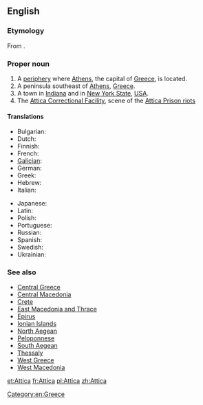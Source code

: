 ==English==
{{wikipedia}}

===Etymology===
From {{etyl|grc|en}} {{term|Ἀττική|lang=grc}}.

===Proper noun===
{{en-proper noun}}

# A [[periphery]] where [[Athens]], the capital of [[Greece]], is located.
# A peninsula southeast of [[Athens]], [[Greece]].
# A town in [[Indiana]] and in [[New York State]], [[USA]].
# The [[w:Attica Correctional Facility|Attica Correctional Facility]], scene of the [[w:Attica Prison riots|Attica Prison riots]]

====Translations====
{{trans-top|a periphery}}
* Bulgarian: {{t|bg|Атика|tr=Atika|f}}
* Dutch: {{t-|nl|Attica}}
* Finnish: {{t|fi|Attika}}
* French: {{t+|fr|Attique}}
* [[Galician]]: {{t|gl|Ática|f}}
* German: {{t+|de|Attika}}
* Greek: {{t|el|Αττική|tr=Attikē}}
* Hebrew: {{t|he|אטיקה|tr=Atika|f}}
* Italian: {{t-|it|Attica|f}}
{{trans-mid}}
* Japanese: {{t|ja|アッティカ|tr=Attika}}
* Latin: {{t-|la|Attica|f}}
* Polish: {{t|pl|Attyka|f}}
* Portuguese: {{t|pt|Ática|f}}
* Russian: {{t|ru|Аттика|tr=Attika|f}}
* Spanish: {{t+|es|Ática|f}}
* Swedish: {{t|sv|Attika}}
* Ukrainian: {{t|uk|Аттіка|tr=Attika|f}}
{{trans-bottom}}

===See also===
* [[Central Greece]]
* [[Central Macedonia]]
* [[Crete]]
* [[East Macedonia and Thrace]]
* [[Epirus]]
* [[Ionian Islands]]
* [[North Aegean]]
* [[Peloponnese]]
* [[South Aegean]]
* [[Thessaly]]
* [[West Greece]]
* [[West Macedonia]]

[[Category:en:Greece]]

[[et:Attica]]
[[fr:Attica]]
[[pl:Attica]]
[[zh:Attica]]